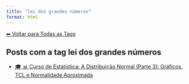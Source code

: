 ```yaml
---
title: "lei dos grandes números"
format: html
---
```


[⬅ Voltar para Todas as Tags](../tags.qmd)

## Posts com a tag **lei dos grandes números**

- [🎓 📊 Curso de Estatística: A Distribuição Normal (Parte 3): Gráficos, TCL e Normalidade Aproximada](/posts/cursos/estatistica/distribuicao_normal/parte-3/distribuicao-normal-parte3.html)
